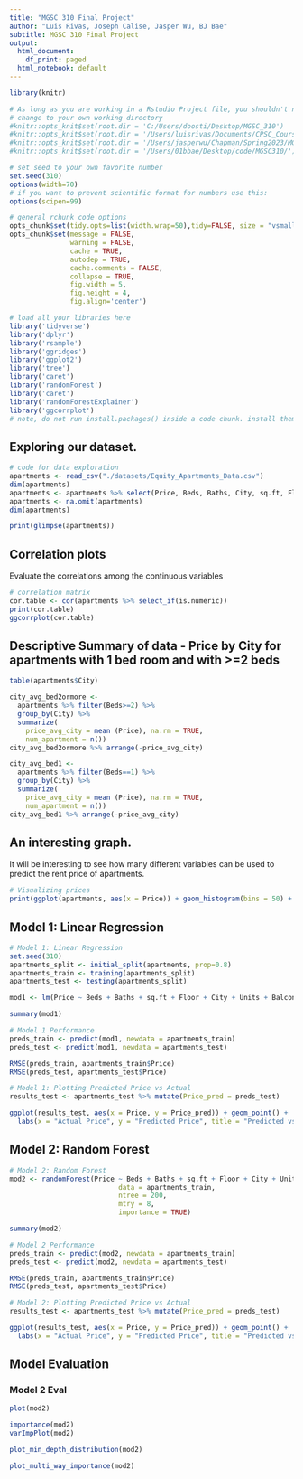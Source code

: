 ```yaml
---
title: "MGSC 310 Final Project"
author: "Luis Rivas, Joseph Calise, Jasper Wu, BJ Bae"
subtitle: MGSC 310 Final Project
output:
  html_document:
    df_print: paged
  html_notebook: default
---
```


```r


library(knitr)

# As long as you are working in a Rstudio Project file, you shouldn't need to 'hard code' directories like this 
# change to your own working directory
#knitr::opts_knit$set(root.dir = 'C:/Users/doosti/Desktop/MGSC_310')
#knitr::opts_knit$set(root.dir = '/Users/luisrivas/Documents/CPSC_Courses/MGSC_310/')
#knitr::opts_knit$set(root.dir = '/Users/jasperwu/Chapman/Spring2023/MGSC310/MGSC_310/problem_sets')
#knitr::opts_knit$set(root.dir = '/Users/01bbae/Desktop/code/MGSC310/')

# set seed to your own favorite number
set.seed(310)
options(width=70)
# if you want to prevent scientific format for numbers use this:
options(scipen=99)

# general rchunk code options
opts_chunk$set(tidy.opts=list(width.wrap=50),tidy=FALSE, size = "vsmall")
opts_chunk$set(message = FALSE,
               warning = FALSE,
               cache = TRUE,
               autodep = TRUE,
               cache.comments = FALSE,
               collapse = TRUE,
               fig.width = 5,  
               fig.height = 4,
               fig.align='center')

```

```r

# load all your libraries here
library('tidyverse')
library('dplyr')
library('rsample')
library('ggridges')
library('ggplot2')
library('tree')
library('caret')
library('randomForest')
library('caret')
library('randomForestExplainer')
library('ggcorrplot')
# note, do not run install.packages() inside a code chunk. install them in the console outside of a code chunk. 

```


## Exploring our dataset. 

```r

# code for data exploration 
apartments <- read_csv("./datasets/Equity_Apartments_Data.csv")
dim(apartments)
apartments <- apartments %>% select(Price, Beds, Baths, City, sq.ft, Floor, Units, Balcony, Walk_In_Closet, Fireplace, City_Skyline, Kitchen_Island, Stainless_Appliances, Office_Space, Renovated) 
apartments <- na.omit(apartments)
dim(apartments)

print(glimpse(apartments))

```
## Correlation plots

Evaluate the correlations among the continuous variables
```r

# correlation matrix
cor.table <- cor(apartments %>% select_if(is.numeric))
print(cor.table)
ggcorrplot(cor.table)

```
## Descriptive Summary of data - Price by City for apartments with 1 bed room and with >=2 beds

```r

table(apartments$City)

city_avg_bed2ormore <-
  apartments %>% filter(Beds>=2) %>% 
  group_by(City) %>%
  summarize(
    price_avg_city = mean (Price), na.rm = TRUE,
    num_apartment = n())
city_avg_bed2ormore %>% arrange(-price_avg_city)

city_avg_bed1 <-
  apartments %>% filter(Beds==1) %>% 
  group_by(City) %>%
  summarize(
    price_avg_city = mean (Price), na.rm = TRUE,
    num_apartment = n())
city_avg_bed1 %>% arrange(-price_avg_city)

```
## An interesting graph. 

It will be interesting to see how many different variables can be used to predict the rent price of apartments. 

```r

# Visualizing prices
print(ggplot(apartments, aes(x = Price)) + geom_histogram(bins = 50) + labs(title="Histogram of Rent Prices in America", x = "Rent Price", y = "Frequency") + theme_minimal()) 

```


## Model 1: Linear Regression

```r

# Model 1: Linear Regression
set.seed(310)
apartments_split <- initial_split(apartments, prop=0.8)
apartments_train <- training(apartments_split)
apartments_test <- testing(apartments_split)

mod1 <- lm(Price ~ Beds + Baths + sq.ft + Floor + City + Units + Balcony + Walk_In_Closet + Fireplace + City_Skyline + Kitchen_Island + Stainless_Appliances + Renovated + Office_Space, data=apartments_train)

summary(mod1)

# Model 1 Performance
preds_train <- predict(mod1, newdata = apartments_train)
preds_test <- predict(mod1, newdata = apartments_test)

RMSE(preds_train, apartments_train$Price)
RMSE(preds_test, apartments_test$Price)

# Model 1: Plotting Predicted Price vs Actual
results_test <- apartments_test %>% mutate(Price_pred = preds_test)

ggplot(results_test, aes(x = Price, y = Price_pred)) + geom_point() + 
  labs(x = "Actual Price", y = "Predicted Price", title = "Predicted vs Actual Price")

```


## Model 2: Random Forest

```r

# Model 2: Random Forest
mod2 <- randomForest(Price ~ Beds + Baths + sq.ft + Floor + City + Units + Balcony + Walk_In_Closet + Fireplace + City_Skyline + Kitchen_Island + Stainless_Appliances + Renovated + Office_Space,
                           data = apartments_train, 
                           ntree = 200,
                           mtry = 8, 
                           importance = TRUE)

summary(mod2)

# Model 2 Performance
preds_train <- predict(mod2, newdata = apartments_train)
preds_test <- predict(mod2, newdata = apartments_test)

RMSE(preds_train, apartments_train$Price)
RMSE(preds_test, apartments_test$Price)

# Model 2: Plotting Predicted Price vs Actual
results_test <- apartments_test %>% mutate(Price_pred = preds_test)

ggplot(results_test, aes(x = Price, y = Price_pred)) + geom_point() + 
  labs(x = "Actual Price", y = "Predicted Price", title = "Predicted vs Actual Price")

```


## Model Evaluation

### Model 2 Eval

```r

plot(mod2)

```

```r

importance(mod2)
varImpPlot(mod2)

```

```r

plot_min_depth_distribution(mod2)

```


```r

plot_multi_way_importance(mod2)

```